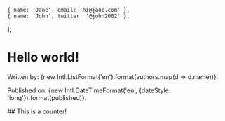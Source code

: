 
	{ name: 'Jane', email: 'hi@jane.com' },
	{ name: 'John', twitter: '@john2002' },
];

# Hello world!

Written by: {new Intl.ListFormat('en').format(authors.map(d => d.name))}.

Published on: {new Intl.DateTimeFormat('en', {dateStyle: 'long'}).format(published)}.

<Counter client:idle>
	## This is a counter!
</Counter>
